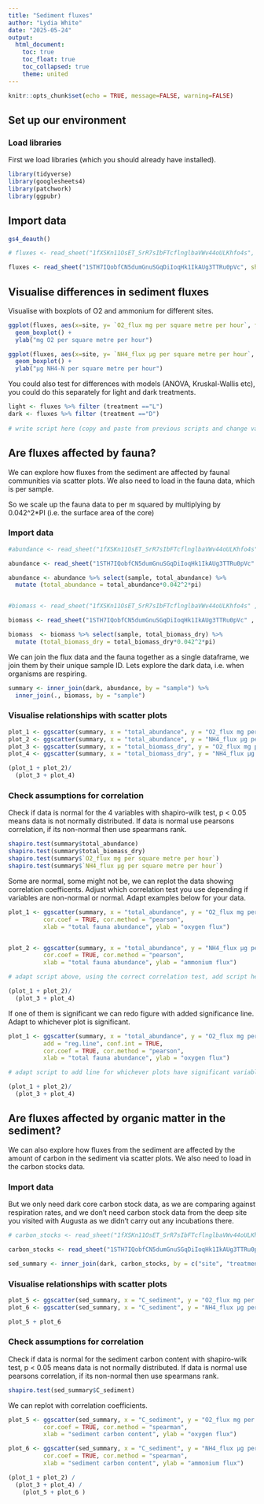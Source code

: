 ```yaml
---
title: "Sediment fluxes"
author: "Lydia White"
date: "2025-05-24"
output: 
  html_document:
    toc: true
    toc_float: true
    toc_collapsed: true
    theme: united
---
```


```r
knitr::opts_chunk$set(echo = TRUE, message=FALSE, warning=FALSE)
```

## Set up our environment

### Load libraries

First we load libraries (which you should already have installed).

```r
library(tidyverse)
library(googlesheets4)
library(patchwork)
library(ggpubr)
```

## Import data

```r
gs4_deauth()

# fluxes <- read_sheet("1fXSKn11OsET_SrR7sIbFTcflnglbaVWv44oULKhfo4s", sheet = "sediment_fluxes") #2025

fluxes <- read_sheet("1STH7IQobfCN5dumGnuSGqDiIoqHk1IkAUg3TTRu0pVc", sheet = "sediment_fluxes") #2024


```

## Visualise differences in sediment fluxes

Visualise with boxplots of O2 and ammonium for different sites. 

```r
ggplot(fluxes, aes(x=site, y= `O2_flux mg per square metre per hour`, fill = treatment)) + 
  geom_boxplot() +
  ylab("mg O2 per square metre per hour")

ggplot(fluxes, aes(x=site, y= `NH4_flux µg per square metre per hour`, fill =  treatment)) + 
  geom_boxplot() +
  ylab("µg NH4-N per square metre per hour")

```

You could also test for differences with models (ANOVA, Kruskal-Wallis etc), you could do this separately for light and dark treatments.

```r
light <- fluxes %>% filter (treatment =="L")
dark <- fluxes %>% filter (treatment =="D")
  
# write script here (copy and paste from previous scripts and change variable names etc)
```

## Are fluxes affected by fauna?

We can explore how fluxes from the sediment are affected by faunal communities via scatter plots. We also need to load in the fauna data, which is per sample. 

So we scale up the fauna data to per m squared by multiplying by 0.042^2*PI (i.e. the surface area of the core) 

### Import data
```r

#abundance <- read_sheet("1fXSKn11OsET_SrR7sIbFTcflnglbaVWv44oULKhfo4s" , sheet = "benthos_abundance_per sample")

abundance <- read_sheet("1STH7IQobfCN5dumGnuSGqDiIoqHk1IkAUg3TTRu0pVc" , sheet = "benthos_abundance_per sample")

abundance <- abundance %>% select(sample, total_abundance) %>% 
  mutate (total_abundance = total_abundance*0.042^2*pi)


#biomass <- read_sheet("1fXSKn11OsET_SrR7sIbFTcflnglbaVWv44oULKhfo4s" , sheet = "benthos_biomass_per sample")

biomass <- read_sheet("1STH7IQobfCN5dumGnuSGqDiIoqHk1IkAUg3TTRu0pVc" , sheet = "benthos_biomass_per sample")

biomass  <- biomass %>% select(sample, total_biomass_dry) %>% 
  mutate (total_biomass_dry = total_biomass_dry*0.042^2*pi)

```

We can join the flux data and the fauna together as a single dataframe, we join them by their unique sample ID. 
Lets explore the dark data, i.e. when organisms are respiring.

```r
summary <- inner_join(dark, abundance, by = "sample") %>%
  inner_join(., biomass, by = "sample")

```

### Visualise relationships with scatter plots 

```r

plot_1 <- ggscatter(summary, x = "total_abundance", y = "O2_flux mg per square metre per hour")
plot_2 <- ggscatter(summary, x = "total_abundance", y = "NH4_flux µg per square metre per hour")
plot_3 <- ggscatter(summary, x = "total_biomass_dry", y = "O2_flux mg per square metre per hour")
plot_4 <- ggscatter(summary, x = "total_biomass_dry", y = "NH4_flux µg per square metre per hour")

(plot_1 + plot_2)/
  (plot_3 + plot_4)

```

### Check assumptions for correlation

Check if data is normal for the 4 variables with shapiro-wilk test, p < 0.05 means data is not normally distributed. 
If data is normal use pearsons correlation, if its non-normal then use spearmans rank.

```r
shapiro.test(summary$total_abundance)
shapiro.test(summary$total_biomass_dry)
shapiro.test(summary$`O2_flux mg per square metre per hour`)
shapiro.test(summary$`NH4_flux µg per square metre per hour`)
```

Some are normal, some might not be, we can replot the data showing correlation coefficents. 
Adjust which correlation test you use depending if variables are non-normal or normal. 
Adapt examples below for your data. 

```r
plot_1 <- ggscatter(summary, x = "total_abundance", y = "O2_flux mg per square metre per hour",
          cor.coef = TRUE, cor.method = "pearson",
          xlab = "total fauna abundance", ylab = "oxygen flux") 


plot_2 <- ggscatter(summary, x = "total_abundance", y = "NH4_flux µg per square metre per hour",
          cor.coef = TRUE, cor.method = "pearson",
          xlab = "total fauna abundance", ylab = "ammonium flux") 

# adapt script above, using the correct correlation test, add script here for plots 3 and 4 and put together in one plot 

(plot_1 + plot_2)/
  (plot_3 + plot_4)


```

If one of them is significant we can redo figure with added significance line. Adapt to whichever plot is significant. 

```r
plot_1 <- ggscatter(summary, x = "total_abundance", y = "O2_flux mg per square metre per hour",
          add = "reg.line", conf.int = TRUE, 
          cor.coef = TRUE, cor.method = "pearson",
          xlab = "total fauna abundance", ylab = "oxygen flux") 

# adapt script to add line for whichever plots have significant variables. 

(plot_1 + plot_2)/
  (plot_3 + plot_4)
```

## Are fluxes affected by organic matter in the sediment?

We can also explore how fluxes from the sediment are affected by the amount of carbon in the sediment via scatter plots. We also need to load in the carbon stocks data. 

### Import data

But we only need dark core carbon stock data, as we are comparing against respiration rates, and we don't need carbon stock data from the deep site you visited with Augusta as we didn't carry out any incubations there. 
```r

# carbon_stocks <- read_sheet("1fXSKn11OsET_SrR7sIbFTcflnglbaVWv44oULKhfo4s", sheet = "carbon_stocks_m2") 

carbon_stocks <- read_sheet("1STH7IQobfCN5dumGnuSGqDiIoqHk1IkAUg3TTRu0pVc", sheet = "carbon_stocks_m2") 

sed_summary <- inner_join(dark, carbon_stocks, by = c("site", "treatment", "replicate"))
```

### Visualise relationships with scatter plots 

```r

plot_5 <- ggscatter(sed_summary, x = "C_sediment", y = "O2_flux mg per square metre per hour")
plot_6 <- ggscatter(sed_summary, x = "C_sediment", y = "NH4_flux µg per square metre per hour")

plot_5 + plot_6
```


### Check assumptions for correlation

Check if data is normal for the sediment carbon content with shapiro-wilk test, p < 0.05 means data is not normally distributed. 
If data is normal use pearsons correlation, if its non-normal then use spearmans rank.

```r
shapiro.test(sed_summary$C_sediment)

```

We can replot with correlation coefficients. 

```r

plot_5 <- ggscatter(sed_summary, x = "C_sediment", y = "O2_flux mg per square metre per hour",
          cor.coef = TRUE, cor.method = "spearman",
          xlab = "sediment carbon content", ylab = "oxygen flux") 

plot_6 <- ggscatter(sed_summary, x = "C_sediment", y = "NH4_flux µg per square metre per hour",
          cor.coef = TRUE, cor.method = "spearman",
          xlab = "sediment carbon content", ylab = "ammonium flux") 

(plot_1 + plot_2) /
  (plot_3 + plot_4) /
    (plot_5 + plot_6 )

```





